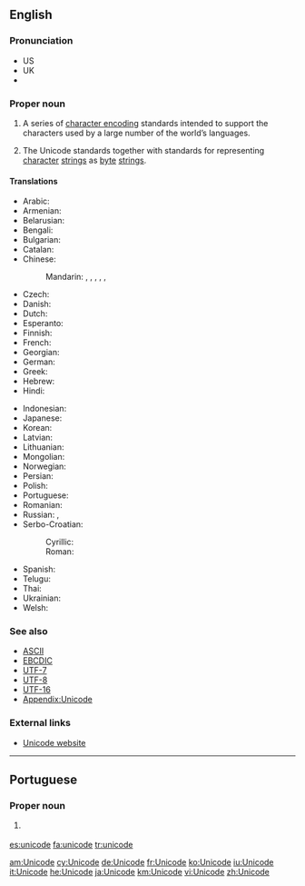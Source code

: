 {{selfref|For Wiktionary's use of Unicode, see [[Wiktionary:Unicode]]}}
==English==
{{wikipedia}}

===Pronunciation===
* US {{IPA|/ˈjunɪˌkoːd/|lang=en}}
* UK {{IPA|/ˈjuːnɪˌkəʊd/|lang=en}}
* {{audio|en-uk-Unicode.ogg|Audio (UK)|lang=en}}

===Proper noun===
{{en-proper noun}}

# {{context|computing|lang=en}} A series of [[character encoding]] standards intended to support the characters used by a large number of the world’s languages.
# {{context|computing|lang=en}} The Unicode standards together with standards for representing [[character]] [[string]]s as [[byte]] [[string]]s.

====Translations====
{{trans-top|series of computer encoding standards}}
* Arabic: {{t|ar|يونيكود|m|tr=yūnīkūd|sc=Arab}}
* Armenian: {{t|hy|Յունիկոդ|tr=Yunikod|sc=Armn}}
* Belarusian: {{t|be|Юнікод|m|tr=Junikód|sc=Cyrl}}
* Bengali: {{t|bn|ইউনিকোড|tr=i'unikoḑ|sc=Beng}}
* Bulgarian: {{t|bg|Уникод|m|tr=Unikód|sc=Cyrl}}
* Catalan: {{t|ca|Unicode|m}}
* Chinese:
*: Mandarin: {{t+|cmn|統一碼|sc=Hani}}, {{t|cmn|统一码|tr=tǒngyīmǎ|sc=Hani}}, {{t|cmn|萬國碼|sc=Hani}}, {{t+|cmn|万国码|tr=wànguómǎ|sc=Hani}}, {{t+|cmn|單一碼|sc=Hani}}, {{t|cmn|单一码|tr=dānyīmǎ|sc=Hani}}
* Czech: {{t|cs|Unicode}}
* Danish: {{t|da|Unicode}}
* Dutch: {{t|nl|Unicode}}
* Esperanto: {{t|eo|Unikodo}}
* Finnish: {{t|fi|Unicode}}
* French: {{t+|fr|Unicode|m}}
* Georgian: {{t|ka|უნიკოდი|tr=unikodi|sc=Geor}}
* German: {{t+|de|Unicode|m}}
* Greek: {{t|el|Unicode|n}}
* Hebrew: {{t+|he|יוניקוד|tr=yunikod|sc=Hebr}}
* Hindi: {{t|hi|यूनिकोड|tr=yūnikoḍ|sc=Deva}}
{{trans-mid}}
* Indonesian: {{t|id|Unicode}}
* Japanese: {{t|ja|ユニコード|tr=yunikōdo|sc=Jpan}}
* Korean: {{t+|ko|유니코드|tr=yunikodeu|sc=Kore}}
* Latvian: {{t|lv|Unikods|m}}
* Lithuanian: {{t|lt|Unikodas|m}}
* Mongolian: {{t|mn|Юникод|tr=Junikod|sc=Cyrl}}
* Norwegian: {{t|no|Unicode}}
* Persian: {{t|fa|یونی‌کد|tr=yuni-kod|sc=fa-Arab}}
* Polish: {{t|pl|Unicode}}
* Portuguese: {{t|pt|Unicode|m}}
* Romanian: {{t|ro|Unicod|m}}
* Russian: {{t+|ru|Юникод|m|tr=Junikód}}, {{t|ru|Уникод|m|tr=Unikód|sc=Cyrl}}
* Serbo-Croatian:
*: Cyrillic: {{t|sh|Уникод|m}}
*: Roman: {{t|sh|Unikod|m}}
* Spanish: {{t|es|Unicode|m}}
* Telugu: {{t|te|విశ్వ సంకేత మాల‎|tr=viswa saMkEta maala|sc=Telu}}
* Thai: {{t|th|ยูนิโคด|tr=yooníkôht|sc=Thai}}
* Ukrainian: {{t|uk|Юнікод|m|tr=Junikód|sc=Cyrl}}
* Welsh: {{t+|cy|Unicode}}
{{trans-bottom}}

===See also===
* [[ASCII]]
* [[EBCDIC]]
* [[UTF-7]]
* [[UTF-8]]
* [[UTF-16]]
* [[Appendix:Unicode]]

===External links===
* [http://www.unicode.org Unicode website]

----

==Portuguese==

===Proper noun===
{{pt-proper noun|m}}

# {{label|pt|computing}} {{l/en|Unicode}} {{gloss|series of computer encoding standards}}
[[es:unicode]]
[[fa:unicode]]
[[tr:unicode]]

[[am:Unicode]]
[[cy:Unicode]]
[[de:Unicode]]
[[fr:Unicode]]
[[ko:Unicode]]
[[iu:Unicode]]
[[it:Unicode]]
[[he:Unicode]]
[[ja:Unicode]]
[[km:Unicode]]
[[vi:Unicode]]
[[zh:Unicode]]